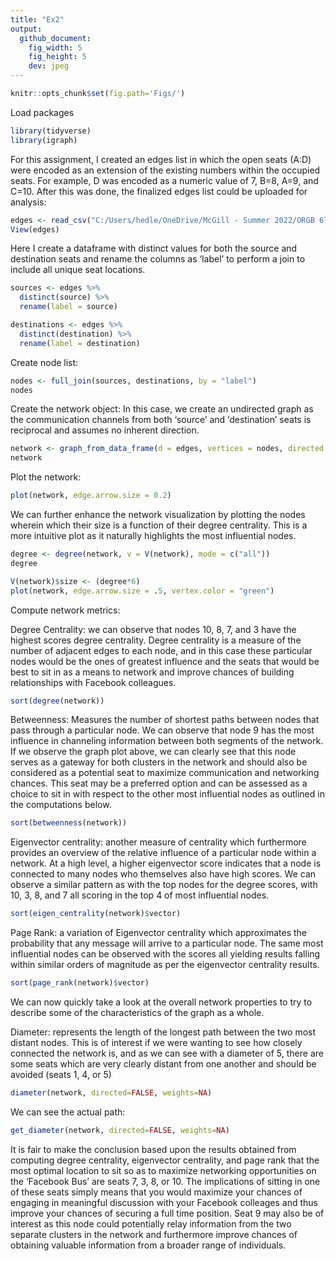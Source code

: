 ```yaml
---
title: "Ex2"
output:
  github_document:
    fig_width: 5
    fig_height: 5
    dev: jpeg
---
```



```r
knitr::opts_chunk$set(fig.path='Figs/')
```

Load packages
```r
library(tidyverse)
library(igraph)
```
For this assignment, I created an edges list in which the open seats (A:D) were encoded as an extension of the existing numbers within the occupied seats. For example, D was encoded as a numeric value of 7, B=8, A=9, and C=10. After this was done, the finalized edges list could be uploaded for analysis: 
```r
edges <- read_csv("C:/Users/hedle/OneDrive/McGill - Summer 2022/ORGB 672 - Org Network Analysis/Data/input.csv")
View(edges)
```
Here I create a dataframe with distinct values for both the source and destination seats and rename the columns as 'label' to perform a join to include all unique seat locations.
```r
sources <- edges %>%
  distinct(source) %>%
  rename(label = source)

destinations <- edges %>%
  distinct(destination) %>%
  rename(label = destination)
```
Create node list: 
```r
nodes <- full_join(sources, destinations, by = "label")
nodes
```
Create the network object: In this case, we create an undirected graph as the communication channels from both 'source' and 'destination' seats is reciprocal and assumes no inherent direction. 
```r
network <- graph_from_data_frame(d = edges, vertices = nodes, directed = FALSE)
network
```
Plot the network: 
```r
plot(network, edge.arrow.size = 0.2)
```
We can further enhance the network visualization by plotting the nodes wherein which their size is a function of their degree centrality. This is a more intuitive plot as it naturally highlights the most influential nodes. 
```r
degree <- degree(network, v = V(network), mode = c("all"))
degree
```
```r
V(network)$size <- (degree*6) 
plot(network, edge.arrow.size = .5, vertex.color = "green") 
```
Compute network metrics: 

Degree Centrality: we can observe that nodes 10, 8, 7, and 3 have the highest scores degree centrality. Degree centrality is a measure of the number of adjacent edges to each node, and in this case these particular nodes would be the ones of greatest influence and the seats that would be best to sit in as a means to network and improve chances of building relationships with Facebook colleagues. 
```r
sort(degree(network))
```
Betweenness: Measures the number of shortest paths between nodes that pass through a particular node. We can observe that node 9 has the most influence in channeling information between both segments of the network. If we observe the graph plot above, we can clearly see that this node serves as a gateway for both clusters in the network and should also be considered as a potential seat to maximize communication and networking chances. This seat may be a preferred option and can be assessed as a choice to sit in with respect to the other most influential nodes as outlined in the computations below.
```r
sort(betweenness(network))
```
Eigenvector centrality: another measure of centrality which furthermore provides an overview of the relative influence of a particular node within a network. At a high level, a higher eigenvector score indicates that a node is connected to many nodes who themselves also have high scores. We can observe a similar pattern as with the top nodes for the degree scores, with 10, 3, 8, and 7 all scoring in the top 4 of most influential nodes. 
```r
sort(eigen_centrality(network)$vector)
```
Page Rank: a variation of Eigenvector centrality which approximates the probability that any message will arrive to a particular node. The same most influential nodes can be observed with the scores all yielding results falling within similar orders of magnitude as per the eigenvector centrality results. 
```r
sort(page_rank(network)$vector)
```
We can now quickly take a look at the overall network properties to try to describe some of the characteristics of the graph as a whole. 

Diameter: represents the length of the longest path between the two most distant nodes. This is of interest if we were wanting to see how closely connected the network is, and as we can see with a diameter of 5, there are some seats which are very clearly distant from one another and should be avoided (seats 1, 4, or 5) 
```r
diameter(network, directed=FALSE, weights=NA)
```
We can see the actual path:
```r
get_diameter(network, directed=FALSE, weights=NA)
```
It is fair to make the conclusion based upon the results obtained from computing degree centrality, eigenvector centrality, and page rank that the most optimal location to sit so as to maximize networking opportunities on the 'Facebook Bus' are seats 7, 3, 8, or 10. The implications of sitting in one of these seats simply means that you would maximize your chances of engaging in meaningful discussion with your Facebook colleages and thus improve your chances of securing a full time position. Seat 9 may also be of interest as this node could potentially relay information from the two separate clusters in the network and furthermore improve chances of obtaining valuable information from a broader range of individuals.
